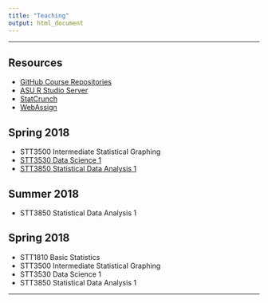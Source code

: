 ```yaml
---
title: "Teaching"
output: html_document
---
```


* * *

## Resources

* [GitHub Course Repositories](https://github.com/STAT-JET-ASU)
* [ASU R Studio Server](https://mathr.math.appstate.edu)
* [StatCrunch](https://www.statcrunch.com/)
* [WebAssign](https://www.webassign.com/)

## Spring 2018

* STT3500 Intermediate Statistical Graphing
* [STT3530 Data Science 1](https://stat-jet-asu.github.io/DataScience1/)
* [STT3850 Statistical Data Analysis 1](https://stat-jet-asu.github.io/StatisticalDataAnalysis1/)

## Summer 2018

* STT3850 Statistical Data Analysis 1

## Spring 2018

* STT1810 Basic Statistics
* STT3500 Intermediate Statistical Graphing
* STT3530 Data Science 1
* STT3850 Statistical Data Analysis 1

* * *